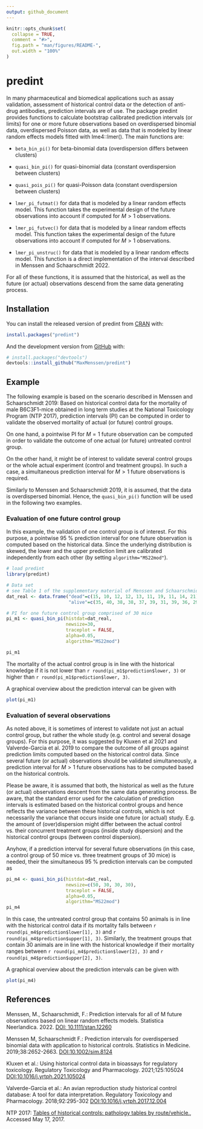 ```yaml
---
output: github_document
---
```


<!-- README.md is generated from README.Rmd. Please edit that file -->

```r
knitr::opts_chunk$set(
  collapse = TRUE,
  comment = "#>",
  fig.path = "man/figures/README-",
  out.width = "100%"
)
```

# predint

<!-- badges: start -->
<!-- badges: end -->

In many pharmaceutical and biomedical applications such as assay validation, assessment
of historical control data or the detection of anti-drug antibodies, prediction intervals
are of use. 
The package predint provides functions to calculate bootstrap calibrated 
prediction intervals (or limits) for one or more future observations based on overdispersed 
binomial data, overdispersed Poisson data, as well as data that is modeled by
linear random effects models fitted with lme4::lmer(). The main functions are:

* `beta_bin_pi()` for beta-binomial data (overdispersion differs between clusters)  

* `quasi_bin_pi()` for quasi-binomial data (constant overdispersion between clusters)  

* `quasi_pois_pi()` for quasi-Poisson data (constant overdispersion between clusters)

* `lmer_pi_futmat()` for data that is modeled by a linear random effects model. 
This function takes the experimental design of the future observations into account
if computed for $M>1$ observations.

* `lmer_pi_futvec()` for data that is modeled by a linear random effects model. 
This function takes the experimental design of the future observations into account
if computed for $M>1$ observations.

* `lmer_pi_unstruc()` for data that is modeled by a linear random effects model.
This function is a direct implementation of the interval described in Menssen 
and Schaarschmidt 2022.

For all of these functions, it is assumed that the historical, as well as the future 
(or actual) observations descend from the same data generating process. 

## Installation

You can install the released version of predint from [CRAN](https://CRAN.R-project.org) with:

``` r
install.packages("predint")
```

And the development version from [GitHub](https://github.com/) with:

``` r
# install.packages("devtools")
devtools::install_github("MaxMenssen/predint")
```

## Example
The following example is based on the scenario described in Menssen and Schaarschmidt 
2019: Based on historical control data for the mortality of male B6C3F1-mice 
obtained in long term studies at the National Toxicology Program (NTP 2017), prediction 
intervals (PI) can be computed in order to validate the observed 
mortality of actual (or future) control groups. 

On one hand, a pointwise PI for $M = 1$ future observation can be computed in 
order to validate the outcome of one actual (or future) untreated control group.

On the other hand, it might be of interest to validate several control groups or
the whole actual experiment (control and treatment groups).
In such a case, a simultaneous prediction interval for $M>1$ future observations is required.

Similarly to Menssen and Schaarschmidt 2019, it is assumed, that the data is
overdispersed binomial. Hence, the `quasi_bin_pi()` function will be used in the 
following two examples.


### Evaluation of one future control group
In this example, the validation of one control group is of interest.
For this purpose, a pointwise 95 % prediction interval for one future observation is computed
based on the historical data.
Since the underlying distribution is skewed, the lower and the upper prediction limit 
are calibrated independently from each other (by setting `algorithm="MS22mod"`).

```r
# load predint
library(predint)

# Data set 
# see Table 1 of the supplementary material of Menssen and Schaarschmidt 2019
dat_real <- data.frame("dead"=c(15, 10, 12, 12, 13, 11, 19, 11, 14, 21),
                       "alive"=c(35, 40, 38, 38, 37, 39, 31, 39, 36, 29))

# PI for one future control group comprised of 30 mice
pi_m1 <- quasi_bin_pi(histdat=dat_real, 
                      newsize=30,
                      traceplot = FALSE, 
                      alpha=0.05,
                      algorithm="MS22mod")

pi_m1
```


The mortality of the actual control group is in line with the historical knowledge
if it is not lower than `r round(pi_m1$prediction$lower, 3)` or higher than `r round(pi_m1$prediction$lower, 3)`.

A graphical overview about the prediction interval can be given with 
```r
plot(pi_m1)
```

### Evaluation of several observations

As noted above, it is sometimes of interest to validate not just an actual control group, but rather
the whole study (e.g. control and several dosage groups). For this purpose, it was 
suggested by Kluxen et al 2021 and Valverde-Garcia et al. 2019 to compare the outcome
of all groups against prediction limits computed based on the historical control
data. Since several future (or actual) observations should be validated simultaneously,
a prediction interval for $M>1$ future observations has to be computed based on the
historical controls.

Please be aware, it is assumed that both, the historical as well as the future 
(or actual) observations descent from the same data generating process. Be aware, that
the standard error used for the calculation of prediction intervals is estimated based on
the historical control groups and hence reflects the variance between these historical controls, 
which is not necessarily the variance that occurs inside one future (or actual) study.
E.g. the amount of (over)dispersion might differ between the actual control vs. their
concurrent treatment groups (inside study dispersion) and the historical
control groups (between control dispersion). 

Anyhow, if a prediction interval for several future observations (in this case, a control 
group of 50 mice vs. three treatment groups of 30 mice) is needed, their the simultaneous
95 % prediction intervals can be computed as

```r
pi_m4 <- quasi_bin_pi(histdat=dat_real,
                      newsize=c(50, 30, 30, 30), 
                      traceplot = FALSE,
                      alpha=0.05,
                      algorithm="MS22mod")
pi_m4
```

In this case, the untreated control group that contains 50 animals is in line 
with the historical control data if its mortality falls between `r round(pi_m4$prediction$lower[1], 3)`
and `r round(pi_m4$prediction$upper[1], 3)`. 
Similarly, the treatment groups that contain 30 animals are in line with the historical knowledge
if their mortality ranges between `r round(pi_m4$prediction$lower[2], 3)`
and `r round(pi_m4$prediction$upper[2], 3)`.

A graphical overview about the prediction intervals can be given with 
```r
plot(pi_m4)
```

## References

Menssen, M., Schaarschmidt, F.: Prediction intervals for all of M
future observations based on linear random effects models. Statistica Neerlandica. 
2022. [DOI: 10.1111/stan.12260](https://onlinelibrary.wiley.com/doi/10.1111/stan.12260?af=R)

Menssen M, Schaarschmidt F.: Prediction intervals for overdispersed binomial data
with application to historical controls. Statistics in Medicine. 2019;38:2652-2663.
[DOI:10.1002/sim.8124](https://onlinelibrary.wiley.com/doi/10.1002/sim.8124)

Kluxen et al.: Using historical control data in bioassays for regulatory toxicology.
Regulatory Toxicology and Pharmacology. 2021;125:105024 
[DOI:10.1016/j.yrtph.2021.105024](https://doi.org/10.1016/j.yrtph.2021.105024)

Valverde-Garcia et al.: An avian reproduction study historical control database: A tool for data
interpretation. Regulatory Toxicology and Pharmacology. 2018;92:295-302
[DOI:10.1016/j.yrtph.2017.12.004](https://doi.org/10.1016/j.yrtph.2017.12.004)

NTP 2017: [Tables of historical controls: pathology tables by route/vehicle.](https://ntp.niehs.nih.gov/results/dbsearch/historical/index.html), Accessed 
May 17, 2017.


